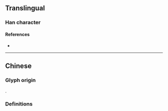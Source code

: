 {{also|擋|攩}}
{{character info}}
==Translingual==

===Han character===
{{Han char|rn=64|rad=手|as=06|sn=9|four=|canj=QFSM|ids=⿰扌当}}

====References====
* {{Han ref|kx=0431.171|hdz=31869.010|uh=6321|ud=25377}}

----

==Chinese==

===Glyph origin===
{{Han simp|擋|f=當|t=当}}.

===Definitions===
{{zh-see|擋}}